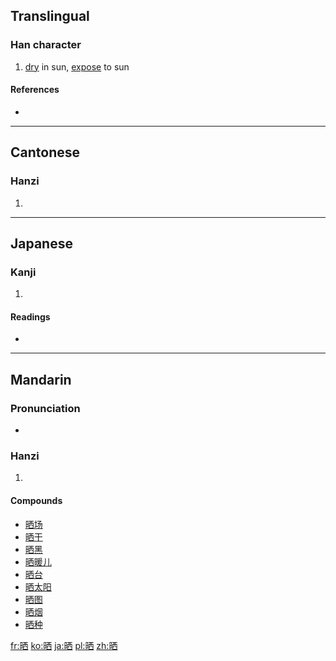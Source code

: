 {{also|曬}}
==Translingual==

===Han character===
{{Han char|rn=72|rad=日|as=06|sn=10|four=6106<sub>0</sub>|canj=日一金田 (AMCW)}}

# [[dry]] in sun, [[expose]] to sun

====References====
* {{Han ref|kx=0495.241|dkj=13924|dj=0861.060|hdz=21506.080|uh=6652|ud=26194|bh=AECD|bd=44749}}

----

==Cantonese==

===Hanzi===
{{yue-hanzi|jyut=|y=saai3|tra=曬}}

# {{defn|lang=yue|sort=日06}}

----

==Japanese==

===Kanji===
{{ja-kanji|grade=|rs=日06}}

# {{defn|lang=ja|sort=日06}}

====Readings====
* {{ja-readings|on=[[さい]] (sai), [[し]] (shi)|kun=[[さらす]] (sarasu), [[さらし]] (sarashi)}}

----

==Mandarin==

===Pronunciation===
* {{audio|Zh-shài.ogg|Audio}}

===Hanzi===
{{cmn-hanzi|tra=曬|pin=[[shài]] ([[shai4]])|wg=shai<sup>4</sup>}}

# {{defn|lang=cmn|sort=日06}}

====Compounds====
* [[晒场]]
* [[晒干]]
* [[晒黑]]
* [[晒暖儿]]
* [[晒台]]
* [[晒太阳]]
* [[晒图]]
* [[晒烟]]
* [[晒种]]

[[fr:晒]]
[[ko:晒]]
[[ja:晒]]
[[pl:晒]]
[[zh:晒]]